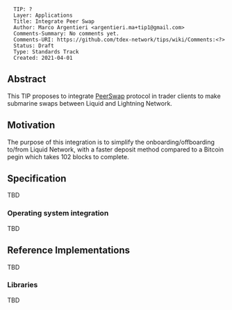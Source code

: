 <pre>
  TIP: ?
  Layer: Applications
  Title: Integrate Peer Swap
  Author: Marco Argentieri <argentieri.ma+tip1@gmail.com>
  Comments-Summary: No comments yet.
  Comments-URI: https://github.com/tdex-network/tips/wiki/Comments:<?>
  Status: Draft
  Type: Standards Track
  Created: 2021-04-01
</pre>


==Abstract==
This TIP proposes to integrate [[https://github.com/sputn1ck/peerswap|PeerSwap]] protocol in trader clients to make submarine swaps between Liquid and Lightning Network.

==Motivation==
The purpose of this integration is to simplify the onboarding/offboarding to/from Liquid Network, with a faster deposit method compared to a Bitcoin pegin which takes 102 blocks to complete.

==Specification==

TBD 

=== Operating system integration ===

TBD

== Reference Implementations ==
TBD

=== Libraries ===
TBD
